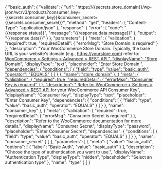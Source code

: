 {
    "basic_auth": {
        "validate": {
            "url": "https://{{secrets.store_domain}}/wp-json/wc/v3/products?consumer_key={{secrets.consumer_key}}&consumer_secret={{secrets.consumer_secret}}",
            "method": "get",
            "headers": {
                "Content-Type": "application/json"
            },
            "response": {
                "error": {
                    "code": "{{response.status}}",
                    "message": "{{response.data.message}}"
                },
                "output": "{{response.data}}"
            }
        },
        "parameters": [
            {
                "meta": {
                    "validation": {
                        "required": true,
                        "requiredDetail": {
                            "errorMsg": "Store Domain is required"
                        }
                    },
                    "description": "Your WooCommerce Store Domain. Typically, the base URL is your website's domain (e.g., https://yourstore.com) refer to:<a href='https://woocommerce.github.io/woocommerce-rest-api-docs/#authentication' target='blank'> WooCommerce > Settings > Advanced > REST API.",
                    "displayName": "Store Domain",
                    "displayType": "text",
                    "placeholder": "Enter Store Domain ",
                    "dependencies": {
                        "conditions": [
                            {
                                "field": "type",
                                "value": "basic_auth",
                                "operator": "EQUALS"
                            }
                        ]
                    }
                },
                "name": "store_domain"
            },
            {
                "meta": {
                    "validation": {
                        "required": true,
                        "requiredDetail": {
                            "errorMsg": "Consumer Key is required"
                        }
                    },
                    "description": " Refer to: <a href='https://woocommerce.github.io/woocommerce-rest-api-docs/#authentication' target='blank'> WooCommerce > Settings > Advanced > REST API </a> for your WooCommerce API Consumer Key",
                    "displayName": "Consumer Key",
                    "displayType": "text",
                    "placeholder": "Enter Consumer Key",
                    "dependencies": {
                        "conditions": [
                            {
                                "field": "type",
                                "value": "basic_auth",
                                "operator": "EQUALS"
                            }
                        ]
                    }
                },
                "name": "consumer_key"
            },
            {
                "meta": {
                    "validation": {
                        "required": true,
                        "requiredDetail": {
                            "errorMsg": "Consumer Secret is required"
                        }
                    },
                    "description": "Refer to the WooCommerce documentation for more details.",
                    "displayName": "Consumer Secret",
                    "displayType": "password",
                    "placeholder": "Enter Consumer Secret",
                    "dependencies": {
                        "conditions": [
                            {
                                "field": "type",
                                "value": "basic_auth",
                                "operator": "EQUALS"
                            }
                        ]
                    }
                },
                "name": "consumer_secret"
            }
        ]
    },
    "parameters": [
        {
            "meta": {
                "value": "basic_auth",
                "options": [
                    {
                        "label": "Basic Auth",
                        "value": "basic_auth"
                    }
                ],
                "description": "Choose the type of authentication you want to use.",
                "displayName": "Authentication Type",
                "displayType": "hidden",
                "placeholder": "Select an authentication type"
            },
            "name": "type"
        }
    ]
}